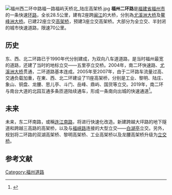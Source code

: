 {{Onesource|time=2021-05-03T08:02:17+00:00}}
[[File:福州西二环中路福一路福屿天桥北_陆庄高架桥.jpg|thumb]]
'''福州二环路'''是[[福建省|福建省]][[福州市|福州市]]的一条快速[[环路|环路]]，全长28.5公里，建有2座跨[[闽江|闽江]]的大桥，分別為[[尤溪洲大桥|尤溪洲大桥]]及[[鳌峰洲大桥|鳌峰洲大桥]]。已建22座立交[[高架桥|高架桥]]，预建3座立交高架桥。大部分为全立交、半封闭的城市快速道路，限速70公里。
 
== 历史 ==
东、西、北二环路已于1990年代分别建成，为双向八车道道路，是当时福州最宽的道路，还建了当时的地标立交——五里亭立交桥。2004年，南二环快速路、[[尤溪洲大桥|尤溪洲大桥]]贯通，二环道路基本连成。2005年至2007年，由于二环路车流量过高、交通负载加重，在東、西、北二环建设了11座高架桥，分别是工业、黎明、陆庄、象山、铜盘、龙腰、思儿亭、斗门、岳峰、鼎屿、国货等立交。2019年，南二环与南台大道的北园互通多条匝道陆续通车，形成一条南向出城的快速通道<ref>{{cite news|title=二环南台大道路口新匝道18日通车　白湖亭往三环更便捷 |url=http://news.fznews.com.cn/dsxw/20190514/5cdad86bbb709.shtml | author1= 孙漫|author2=叶义斌|publisher=福州新闻网|date= 2019-05-14|newspaper=福州日报|editor=伊宁倩}}</ref>。

== 未来 ==
未来，东二环南路，或稱[[连江南路|连江南路]]，将进行快速化改造。新建跨越大坪路的地下隧道和跨越三高路的高架桥，以及与[[福峡路|福峡路]]连接的大型立交——[[白湖亭|白湖亭]]立交。另外，规划将二环路的双湖高架桥、黎明高架桥、工业高架桥以及龙腰高架桥升级为[[立交桥|立交桥]]。

==参考文献==
{{reflist}}
{{Transport-stub}}
{{福建小作品}}
[[Category:福州道路|Category:福州道路]]